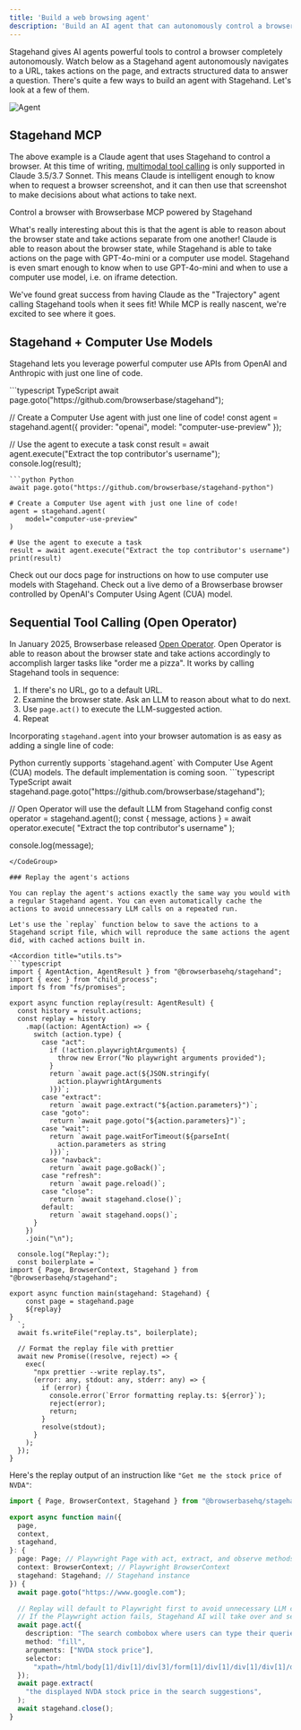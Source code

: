 ```yaml
---
title: 'Build a web browsing agent'
description: 'Build an AI agent that can autonomously control a browser with Stagehand'
---
```


Stagehand gives AI agents powerful tools to control a browser completely autonomously. Watch below as a Stagehand agent autonomously navigates to a URL, takes actions on the page, and extracts structured data to answer a question.
There's quite a few ways to build an agent with Stagehand. Let's look at a few of them.

![Agent](/media/stagehand-agent.gif)

## Stagehand MCP

The above example is a Claude agent that uses Stagehand to control a browser. At this time of writing, [multimodal tool calling](https://sdk.vercel.ai/docs/ai-sdk-core/tools-and-tool-calling#multi-modal-tool-results) is only supported in Claude 3.5/3.7 Sonnet. 
This means Claude is intelligent enough to know when to request a browser screenshot, and it can then use that screenshot to make decisions about what actions to take next.

<CardGroup>
<Card title="Browserbase MCP" href="https://github.com/browserbase/mcp-server-browserbase/" icon="hand-horns">
Control a browser with Browserbase MCP powered by Stagehand
</Card>
</CardGroup>

What's really interesting about this is that the agent is able to reason about the browser state and take actions separate from one another! 
Claude is able to reason about the browser state, while Stagehand is able to take actions on the page with GPT-4o-mini or a computer use model.
Stagehand is even smart enough to know when to use GPT-4o-mini and when to use a computer use model, i.e. on iframe detection.

<Excalidraw className="w-full aspect-video" url="https://link.excalidraw.com/readonly/GWQWmWUBqMBEAamlWsIM?darkMode=true" />

We've found great success from having Claude as the "Trajectory" agent calling Stagehand tools when it sees fit! 
While MCP is really nascent, we're excited to see where it goes.

## Stagehand + Computer Use Models

Stagehand lets you leverage powerful computer use APIs from OpenAI and Anthropic with just one line of code. 

<CodeGroup>
```typescript TypeScript
await page.goto("https://github.com/browserbase/stagehand");

// Create a Computer Use agent with just one line of code!
const agent = stagehand.agent({
	provider: "openai",
	model: "computer-use-preview"
});

// Use the agent to execute a task
const result = await agent.execute("Extract the top contributor's username");
console.log(result);
```
```python Python
await page.goto("https://github.com/browserbase/stagehand-python")

# Create a Computer Use agent with just one line of code!
agent = stagehand.agent(
    model="computer-use-preview"
)

# Use the agent to execute a task
result = await agent.execute("Extract the top contributor's username")
print(result)
```
</CodeGroup>

<CardGroup>
<Card title="Stagehand + Computer Use Docs" href="/examples/computer_use" icon="scroll">
Check out our docs page for instructions on how to use computer use models with Stagehand.
</Card>
<Card title="CUA Browser Demo" href="https://cua.browserbase.com/" icon="brain-circuit">
Check out a live demo of a Browserbase browser controlled by OpenAI's Computer Using Agent (CUA) model.
</Card>
</CardGroup>

## Sequential Tool Calling (Open Operator)

In January 2025, Browserbase released [Open Operator](https://operator.browserbase.com). 
Open Operator is able to reason about the browser state and take actions accordingly to accomplish larger tasks like "order me a pizza".
It works by calling Stagehand tools in sequence:

1. If there's no URL, go to a default URL.
1. Examine the browser state. Ask an LLM to reason about what to do next.
1. Use `page.act()` to execute the LLM-suggested action.
1. Repeat

<Excalidraw className="w-full" url="https://link.excalidraw.com/readonly/dKh5sB1gEM1EjVqRCGKn" />

Incorporating `stagehand.agent` into your browser automation is as easy as adding a single line of code:

<Note>
Python currently supports `stagehand.agent` with Computer Use Agent (CUA) models. The default implementation is coming soon. 
</Note>

<CodeGroup>
```typescript TypeScript
await stagehand.page.goto("https://github.com/browserbase/stagehand");

// Open Operator will use the default LLM from Stagehand config
const operator = stagehand.agent();
const { message, actions } = await operator.execute(
	"Extract the top contributor's username"
);

console.log(message);
```
</CodeGroup>

### Replay the agent's actions

You can replay the agent's actions exactly the same way you would with a regular Stagehand agent. You can even automatically cache the actions to avoid unnecessary LLM calls on a repeated run.

Let's use the `replay` function below to save the actions to a Stagehand script file, which will reproduce the same actions the agent did, with cached actions built in.

<Accordion title="utils.ts">
```typescript
import { AgentAction, AgentResult } from "@browserbasehq/stagehand";
import { exec } from "child_process";
import fs from "fs/promises";

export async function replay(result: AgentResult) {
  const history = result.actions;
  const replay = history
    .map((action: AgentAction) => {
      switch (action.type) {
        case "act":
          if (!action.playwrightArguments) {
            throw new Error("No playwright arguments provided");
          }
          return `await page.act(${JSON.stringify(
            action.playwrightArguments
          )})`;
        case "extract":
          return `await page.extract("${action.parameters}")`;
        case "goto":
          return `await page.goto("${action.parameters}")`;
        case "wait":
          return `await page.waitForTimeout(${parseInt(
            action.parameters as string
          )})`;
        case "navback":
          return `await page.goBack()`;
        case "refresh":
          return `await page.reload()`;
        case "close":
          return `await stagehand.close()`;
        default:
          return `await stagehand.oops()`;
      }
    })
    .join("\n");

  console.log("Replay:");
  const boilerplate = `
import { Page, BrowserContext, Stagehand } from "@browserbasehq/stagehand";

export async function main(stagehand: Stagehand) {
    const page = stagehand.page
	${replay}
}
  `;
  await fs.writeFile("replay.ts", boilerplate);

  // Format the replay file with prettier
  await new Promise((resolve, reject) => {
    exec(
      "npx prettier --write replay.ts",
      (error: any, stdout: any, stderr: any) => {
        if (error) {
          console.error(`Error formatting replay.ts: ${error}`);
          reject(error);
          return;
        }
        resolve(stdout);
      }
    );
  });
}
```
</Accordion>

Here's the replay output of an instruction like `"Get me the stock price of NVDA"`:

```typescript {14-22} replay.ts
import { Page, BrowserContext, Stagehand } from "@browserbasehq/stagehand";

export async function main({
  page,
  context,
  stagehand,
}: {
  page: Page; // Playwright Page with act, extract, and observe methods
  context: BrowserContext; // Playwright BrowserContext
  stagehand: Stagehand; // Stagehand instance
}) {
  await page.goto("https://www.google.com");

  // Replay will default to Playwright first to avoid unnecessary LLM calls!
  // If the Playwright action fails, Stagehand AI will take over and self-heal
  await page.act({
    description: "The search combobox where users can type their queries.",
    method: "fill",
    arguments: ["NVDA stock price"],
    selector:
      "xpath=/html/body[1]/div[1]/div[3]/form[1]/div[1]/div[1]/div[1]/div[1]/div[2]/textarea[1]",
  });
  await page.extract(
    "the displayed NVDA stock price in the search suggestions",
  );
  await stagehand.close();
}
```